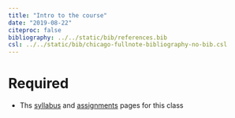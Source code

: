 ```yaml
---
title: "Intro to the course"
date: "2019-08-22"
citeproc: false
bibliography: ../../static/bib/references.bib
csl: ../../static/bib/chicago-fullnote-bibliography-no-bib.csl
---
```


# Required

- Ths [syllabus](/syllabus/) and [assignments](/assignments/) pages for this class
